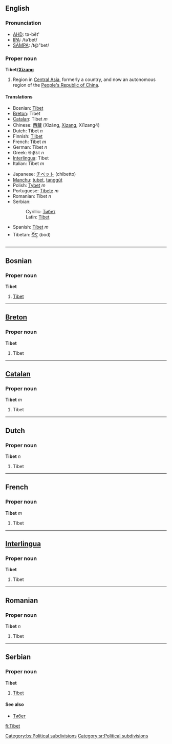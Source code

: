 ==English==
===Pronunciation===
*[[w:AHD|AHD]]: tə-bĕt'
*[[w:IPA|IPA]]: /təˈbet/
*[[w:SAMPA|SAMPA]]: /t@"bet/

===Proper noun===
'''Tibet/[[Xizang]]'''

#Region in [[Central Asia]], formerly a country, and now an autonomous region of the [[People's Republic of China]].

====Translations====
{{top}}
*Bosnian: [[Tibet#Bosnian|Tibet]] {{m}}
*[[Breton]]: Tibet
*[[Catalan]]: Tibet ''m''
*Chinese: [[西藏]] (Xīzàng, [[Xizang]], Xi1zang4)
*Dutch: Tibet ''n''
*Finnish: [[Tiibet]]
*French: Tibet ''m''
*German: Tibet ''n''
*Greek: Θιβέτ ''n''
*[[Interlingua]]: Tibet
*Italian: Tibet ''m''
{{mid}}
*Japanese: [[チベット]] (chibetto)
*[[Manchu]]: [[tubet]], [[tanggūt]]
*Polish: [[Tybet]] ''m''
*Portuguese: [[Tibete]] ''m''
*Romanian: Tibet ''n''
*Serbian:
*:Cyrillic: [[Тибет#Serbian|Тибет]] {{m}}
*:Latin: [[Tibet#Serbian|Tibet]] {{m}}
*Spanish: [[Tíbet]] ''m''
*Tibetan: [[བོད་]] (bod)
{{bottom}}

----

==Bosnian==
===Proper noun===
'''Tibet''' {{m}}
#[[Tibet#English|Tibet]]
[[Category:bs:Political subdivisions]]

----

==[[Breton]]==
===Proper noun===
'''Tibet'''

# Tibet

----

==[[Catalan]]==
===Proper noun===
'''Tibet''' ''m''

# Tibet

----

==Dutch==
===Proper noun===
'''Tibet''' ''n''

# Tibet

----

==French==
===Proper noun===
'''Tibet''' ''m''

# Tibet

----

==[[Interlingua]]==
===Proper noun===
'''Tibet'''

# Tibet

----

==Romanian==
===Proper noun===
'''Tibet''' ''n''

# Tibet

----

==Serbian==
===Proper noun===
'''Tibet''' {{m}}
#[[Tibet#English|Tibet]]
====See also====
*[[Тибет#Serbian|Тибет]]
[[Category:sr:Political subdivisions]]

[[fi:Tibet]]